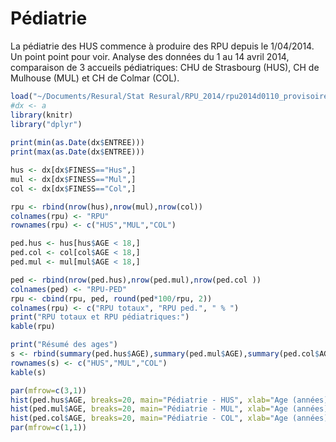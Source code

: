 Pédiatrie
========================================================

La pédiatrie des HUS commence à produire des RPU depuis le 1/04/2014. Un point point pour voir. Analyse des données du 1 au 14 avril 2014, comparaison de 3 accueils pédiatriques: CHU de Strasbourg (HUS), CH de Mulhouse (MUL) et CH de Colmar (COL).

```r
load("~/Documents/Resural/Stat Resural/RPU_2014/rpu2014d0110_provisoire.Rda")
#dx <- a
library(knitr)
library("dplyr")
        
print(min(as.Date(dx$ENTREE)))
print(max(as.Date(dx$ENTREE)))

hus <- dx[dx$FINESS=="Hus",]
mul <- dx[dx$FINESS=="Mul",]
col <- dx[dx$FINESS=="Col",]

rpu <- rbind(nrow(hus),nrow(mul),nrow(col))
colnames(rpu) <- "RPU"
rownames(rpu) <- c("HUS","MUL","COL")

ped.hus <- hus[hus$AGE < 18,]
ped.col <- col[col$AGE < 18,]
ped.mul <- mul[mul$AGE < 18,]

ped <- rbind(nrow(ped.hus),nrow(ped.mul),nrow(ped.col ))
colnames(ped) <- "RPU-PED"
rpu <- cbind(rpu, ped, round(ped*100/rpu, 2))
colnames(rpu) <- c("RPU totaux", "RPU ped.", " % ")
print("RPU totaux et RPU pédiatriques:")
kable(rpu)

print("Résumé des ages")
s <- rbind(summary(ped.hus$AGE),summary(ped.mul$AGE),summary(ped.col$AGE))
rownames(s) <- c("HUS","MUL","COL")
kable(s)

par(mfrow=c(3,1))
hist(ped.hus$AGE, breaks=20, main="Pédiatrie - HUS", xlab="Age (années)")
hist(ped.mul$AGE, breaks=20, main="Pédiatrie - MUL", xlab="Age (années)")
hist(ped.col$AGE, breaks=20, main="Pédiatrie - COL", xlab="Age (années)")
par(mfrow=c(1,1))
```


